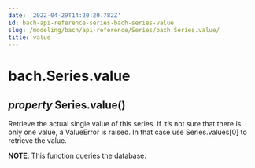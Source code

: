 ```yaml
---
date: '2022-04-29T14:20:20.782Z'
id: bach-api-reference-series-bach-series-value
slug: /modeling/bach/api-reference/Series/bach.Series.value/
title: value
---
```


# bach.Series.value

<div>
<h2 class="signature-class"><span class="type-annotation"><em>property</em></span> <span class="additional-name">Series.</span><span class="name">value(</span>)</h2>


<div class="content">

Retrieve the actual single value of this series. If it’s not sure that there is only one value,
a ValueError is raised. In that case use Series.values[0] to retrieve the value.

**NOTE**: This function queries the database.


</div>

</div>
